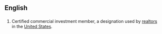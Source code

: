==English==

==={{initialism-old|en}}===
{{en-initialism}}

# Certified commercial investment member, a designation used by [[realtor]]s in the [[United States]].